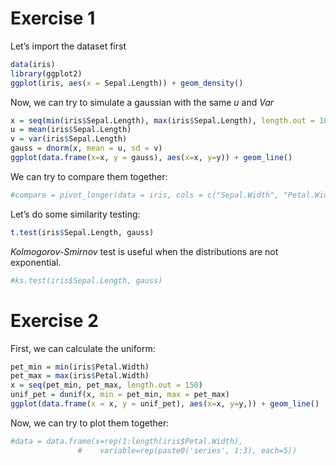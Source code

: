# Exercise 1

Let's import the dataset first

```r
data(iris)
library(ggplot2)
ggplot(iris, aes(x = Sepal.Length)) + geom_density()
```

Now, we can try to simulate a gaussian with the same $u$ and $Var$

```r
x = seq(min(iris$Sepal.Length), max(iris$Sepal.Length), length.out = 100)
u = mean(iris$Sepal.Length)
v = var(iris$Sepal.Length)
gauss = dnorm(x, mean = u, sd = v)
ggplot(data.frame(x=x, y = gauss), aes(x=x, y=y)) + geom_line()
```

We can try to compare them together:

```r
#compare = pivot_longer(data = iris, cols = c("Sepal.Width", "Petal.Width"), names_to = "Specie", values_to = "Values")
```

Let's do some similarity testing:

```r
t.test(iris$Sepal.Length, gauss)
```

*Kolmogorov-Smirnov* test is useful when the distributions are not exponential.

```r
#ks.test(iris$Sepal.Length, gauss)
```

# Exercise 2

First, we can calculate the uniform:

```r
pet_min = min(iris$Petal.Width)
pet_max = max(iris$Petal.Width)
x = seq(pet_min, pet_max, length.out = 150)
unif_pet = dunif(x, min = pet_min, max = pet_max)
ggplot(data.frame(x = x, y = unif_pet), aes(x=x, y=y,)) + geom_line()
```

Now, we can try to plot them together:

```r
#data = data.frame(x=rep(1:length(iris$Petal.Width),
               #    variable=rep(paste0('series', 1:3), each=5))
```
